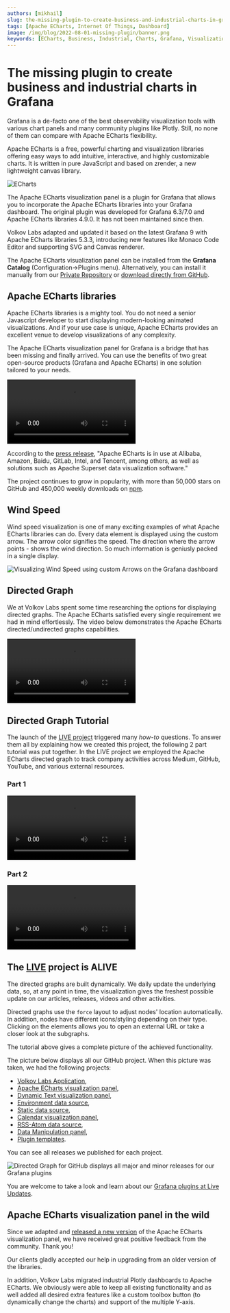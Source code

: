 ```yaml
---
authors: [mikhail]
slug: the-missing-plugin-to-create-business-and-industrial-charts-in-grafana-1d8f7304229f
tags: [Apache ECharts, Internet Of Things, Dashboard]
image: /img/blog/2022-08-01-missing-plugin/banner.png
keywords: [ECharts, Business, Industrial, Charts, Grafana, Visualization]
---
```



# The missing plugin to create business and industrial charts in Grafana

Grafana is a de-facto one of the best observability visualization tools with various chart panels and many community plugins like Plotly. Still, no none of them can compare with Apache ECharts flexibility.

<!--truncate-->

Apache ECharts is a free, powerful charting and visualization libraries offering easy ways to add intuitive, interactive, and highly customizable charts. It is written in pure JavaScript and based on zrender, a new lightweight canvas library.

![ECharts](https://github.com/VolkovLabs/volkovlabs-echarts-panel/raw/main/src/img/examples.png)

The Apache ECharts visualization panel is a plugin for Grafana that allows you to incorporate the Apache ECharts libraries into your Grafana dashboard. The original plugin was developed for Grafana 6.3/7.0 and Apache ECharts libraries 4.9.0. It has not been maintained since then.

Volkov Labs adapted and updated it based on the latest Grafana 9 with Apache ECharts libraries 5.3.3, introducing new features like Monaco Code Editor and supporting SVG and Canvas renderer.

The Apache ECharts visualization panel can be installed from the **Grafana Catalog** (Configuration->Plugins menu). Alternatively, you can install it manually from our [Private Repository](/plugins/intro) or [download directly from GitHub](https://github.com/volkovlabs/volkovlabs-echarts-panel).

## Apache ECharts libraries

Apache ECharts libraries is a mighty tool. You do not need a senior Javascript developer to start displaying modern-looking animated visualizations. And if your use case is unique, Apache ECharts provides an excellent venue to develop visualizations of any complexity.

The Apache ECharts visualization panel for Grafana is a bridge that has been missing and finally arrived. You can use the benefits of two great open-source products (Grafana and Apache ECharts) in one solution tailored to your needs.

<Video
  src="https://www.youtube.com/embed/DxqCrBEmrQw"
  title="How to create modern dashboards in Grafana."
/>

According to the [press release](https://www.globenewswire.com/fr/news-release/2021/01/26/2164391/17401/en/The-Apache-Software-Foundation-Announces-Apache-ECharts-as-a-Top-Level-Project.html), "Apache ECharts is in use at Alibaba, Amazon, Baidu, GitLab, Intel, and Tencent, among others, as well as solutions such as Apache Superset data visualization software."

The project continues to grow in popularity, with more than 50,000 stars on GitHub and 450,000 weekly downloads on [npm](https://www.npmjs.com/package/echarts).

## Wind Speed

Wind speed visualization is one of many exciting examples of what Apache ECharts libraries can do.
Every data element is displayed using the custom arrow. The arrow color signifies the speed. The direction where the arrow points - shows the wind direction.
So much information is geniusly packed in a single display.

![Visualizing Wind Speed using custom Arrows on the Grafana dashboard](wind-speed.png)

## Directed Graph

We at Volkov Labs spent some time researching the options for displaying directed graphs. The Apache ECharts satisfied every single requirement we had in mind effortlessly. The video below demonstrates the Apache ECharts directed/undirected graphs capabilities.

<Video
  src="https://www.youtube.com/embed/BcW7iyTadWE"
  title="Can Apache ECharts render a directed graph?"
/>

## Directed Graph Tutorial

The launch of the [LIVE project](https://live.volkovlabs.io/) triggered many _how-to_ questions. To answer them all by explaining how we created this project, the following 2 part tutorial was put together.
In the LIVE project we employed the Apache ECharts directed graph to track company activities across Medium, GitHub, YouTube, and various external resources.

### Part 1

<Video
  src="https://www.youtube.com/embed/e3VHgpuzEF0"
  title="Build directional graph in Grafana using Apache ECharts | Tutorial part 1."
/>

### Part 2

<Video
  src="https://www.youtube.com/embed/oM7XAVlsOio"
  title="Build directional graph in Grafana using Apache ECharts | Tutorial part 2."
/>

## The [LIVE](https://live.volkovlabs.io) project is ALIVE

The directed graphs are built dynamically. We daily update the underlying data, so, at any point in time, the visualization gives the freshest possible update on our articles, releases, videos and other activities.

Directed graphs use the `force` layout to adjust nodes' location automatically. In addition, nodes have different icons/styling depending on their type. Clicking on the elements allows you to open an external URL or take a closer look at the subgraphs.

The tutorial above gives a complete picture of the achieved functionality.

The picture below displays all our GitHub project. When this picture was taken, we had the following projects:

- [Volkov Labs Application](https://live.volkovlabs.io/d/i0FxjZg4z/volkov-labs?orgId=1),
- [Apache ECharts visualization panel](https://live.volkovlabs.io/d/tXQ9_367z/apache-echarts-panel?orgId=1),
- [Dynamic Text visualization panel](https://live.volkovlabs.io/d/2L2sYjVVz/dynamic-text-panel?orgId=1),
- [Environment data source](https://live.volkovlabs.io/d/B0kLhzR4k/environment-data-source?orgId=1),
- [Static data source](https://live.volkovlabs.io/d/heM1lTN4z/static-data-source?orgId=1),
- [Calendar visualization panel](https://live.volkovlabs.io/d/0fgJcb4Vz/calendar-panel?orgId=1),
- [RSS-Atom data source](https://live.volkovlabs.io/d/zUDs5zRVk/rss-atom-data-source?orgId=1),
- [Data Manipulation panel](https://live.volkovlabs.io/d/h5IJk66nk/data-manipulation-panel?orgId=1),
- [Plugin templates](https://live.volkovlabs.io/d/i0FxjZg4z/volkov-labs?orgId=1).

You can see all releases we published for each project.

![Directed Graph for GitHub displays all major and minor releases for our Grafana plugins](github.png)

You are welcome to take a look and learn about our [Grafana plugins at Live Updates](https://live.volkovlabs.io/d/mbCp3qenz/github-organization?orgId=1).

## Apache ECharts visualization panel in the wild

Since we adapted and [released a new version](/plugins/volkovlabs-echarts-panel/release) of the Apache ECharts visualization panel, we have received great positive feedback from the community. Thank you!

Our clients gladly accepted our help in upgrading from an older version of the libraries.

In addition, Volkov Labs migrated industrial Plotly dashboards to Apache ECharts. We obviously were able to keep all existing functionality and as well added all desired extra features like a custom toolbox button (to dynamically change the charts) and support of the multiple Y-axis.
